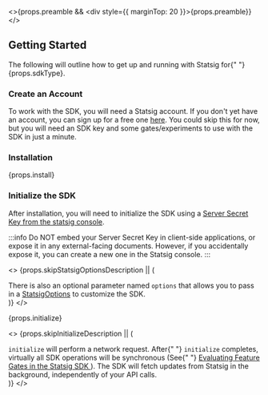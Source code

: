 
<>{props.preamble && <div style={{ marginTop: 20 }}>{props.preamble}</div>}</>

## Getting Started

<div>
  The following will outline how to get up and running with Statsig for{" "}
  {props.sdkType}.
</div>

<Gap />

### Create an Account

To work with the SDK, you will need a Statsig account. If you don't yet have an account, you can sign up for a free one [here](https://console.statsig.com/sign_up). You could skip this for now, but you will need an SDK key and some gates/experiments to use with the SDK in just a minute.

<!--  -->

<Gap />

### Installation

<div>{props.install}</div>

<!--  -->

<Gap />

### Initialize the SDK

After installation, you will need to initialize the SDK using a [Server Secret Key from the statsig console](https://console.statsig.com/api_keys).

:::info
Do NOT embed your Server Secret Key in client-side applications, or expose it in any external-facing documents. However, if you accidentally expose it, you can create a new one in the Statsig console.
:::

<>
  {props.skipStatsigOptionsDescription || (
    <div>
      There is also an optional parameter named <code>options</code> that allows
      you to pass in a <a href="#statsig-options">StatsigOptions</a> to
      customize the SDK.
    </div>
  )}
</>

<div>{props.initialize}</div>

<>
  {props.skipInitializeDescription || (
    <div>
      <code>initialize</code> will perform a network request. After{" "}
      <code>initialize</code> completes, virtually all SDK operations will be
      synchronous (See{" "}
      <a href="https://blog.statsig.com/evaluating-feature-gates-in-the-statsig-sdk-a6f8881a1ad8">
        Evaluating Feature Gates in the Statsig SDK
      </a>
      ). The SDK will fetch updates from Statsig in the background, independently
      of your API calls.
    </div>
  )}
</>

<!--  -->

<Gap />

